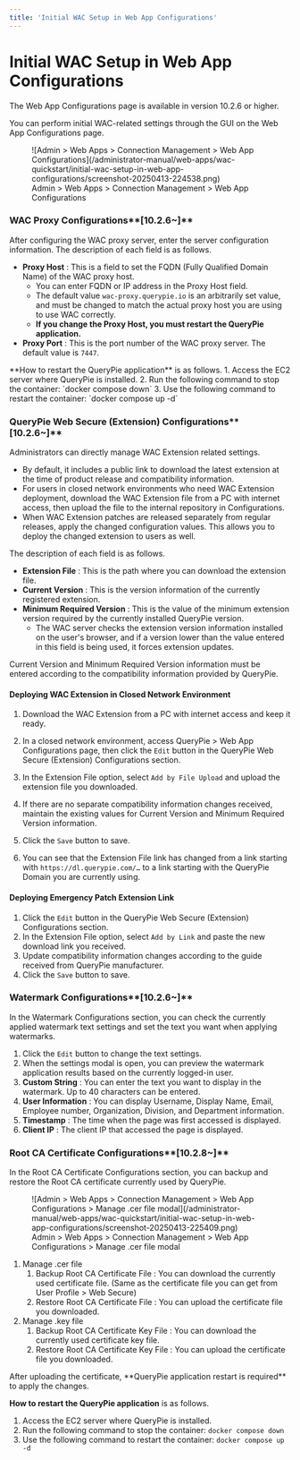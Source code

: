 ```yaml
---
title: 'Initial WAC Setup in Web App Configurations'
---
```



# Initial WAC Setup in Web App Configurations

<Callout type="info">
The Web App Configurations page is available in version 10.2.6 or higher.
</Callout>


You can perform initial WAC-related settings through the GUI on the Web App Configurations page.

<figure data-layout="center" data-align="center">
![Admin &gt; Web Apps &gt; Connection Management &gt; Web App Configurations](/administrator-manual/web-apps/wac-quickstart/initial-wac-setup-in-web-app-configurations/screenshot-20250413-224538.png)
<figcaption>
Admin &gt; Web Apps &gt; Connection Management &gt; Web App Configurations
</figcaption>
</figure>

### WAC Proxy Configurations**[10.2.6~]**

After configuring the WAC proxy server, enter the server configuration information. The description of each field is as follows.

*  **Proxy Host** : This is a field to set the FQDN (Fully Qualified Domain Name) of the WAC proxy host.
    * You can enter FQDN or IP address in the Proxy Host field.
    * The default value `wac-proxy.querypie.io` is an arbitrarily set value, and must be changed to match the actual proxy host you are using to use WAC correctly.
    * **If you change the Proxy Host, you must restart the QueryPie application.**  
*  **Proxy Port** : This is the port number of the WAC proxy server. The default value is `7447`.

<Callout type="info">
**How to restart the QueryPie application** is as follows.
1. Access the EC2 server where QueryPie is installed.
2. Run the following command to stop the container: `docker compose down`
3. Use the following command to restart the container: `docker compose up -d`
</Callout>

### QueryPie Web Secure (Extension) Configurations**[10.2.6~]**

Administrators can directly manage WAC Extension related settings.

* By default, it includes a public link to download the latest extension at the time of product release and compatibility information.
* For users in closed network environments who need WAC Extension deployment, download the WAC Extension file from a PC with internet access, then upload the file to the internal repository in Configurations.
* When WAC Extension patches are released separately from regular releases, apply the changed configuration values. This allows you to deploy the changed extension to users as well.

The description of each field is as follows.

*  **Extension File** : This is the path where you can download the extension file.
*  **Current Version** : This is the version information of the currently registered extension.
*  **Minimum Required Version** : This is the value of the minimum extension version required by the currently installed QueryPie version.
    * The WAC server checks the extension version information installed on the user's browser, and if a version lower than the value entered in this field is being used, it forces extension updates.

<Callout type="info">
Current Version and Minimum Required Version information must be entered according to the compatibility information provided by QueryPie.
</Callout>

#### Deploying WAC Extension in Closed Network Environment

1. Download the WAC Extension from a PC with internet access and keep it ready.
2. In a closed network environment, access QueryPie &gt; Web App Configurations page, then click the `Edit` button in the QueryPie Web Secure (Extension) Configurations section.
3. In the Extension File option, select `Add by File Upload` and upload the extension file you downloaded.<br/>


1. If there are no separate compatibility information changes received, maintain the existing values for Current Version and Minimum Required Version information.
2. Click the `Save` button to save.
3. You can see that the Extension File link has changed from a link starting with `https://dl.querypie.com/…` to a link starting with the QueryPie Domain you are currently using.

#### Deploying Emergency Patch Extension Link

1. Click the `Edit` button in the QueryPie Web Secure (Extension) Configurations section.
2. In the Extension File option, select `Add by Link` and paste the new download link you received.
3. Update compatibility information changes according to the guide received from QueryPie manufacturer. 
4. Click the `Save` button to save.

### Watermark Configurations**[10.2.6~]**

In the Watermark Configurations section, you can check the currently applied watermark text settings and set the text you want when applying watermarks.

1. Click the `Edit` button to change the text settings.
2. When the settings modal is open, you can preview the watermark application results based on the currently logged-in user.<br/>
3.  **Custom String**  : You can enter the text you want to display in the watermark. Up to 40 characters can be entered.
4.  **User Information**  : You can display Username, Display Name, Email, Employee number, Organization, Division, and Department information.
5.  **Timestamp**  : The time when the page was first accessed is displayed.
6.  **Client IP**  : The client IP that accessed the page is displayed.

### Root CA Certificate Configurations**[10.2.8~]**

In the Root CA Certificate Configurations section, you can backup and restore the Root CA certificate currently used by QueryPie.

<figure data-layout="center" data-align="center">
![Admin &gt; Web Apps &gt; Connection Management &gt; Web App Configurations &gt; Manage .cer file modal](/administrator-manual/web-apps/wac-quickstart/initial-wac-setup-in-web-app-configurations/screenshot-20250413-225409.png)
<figcaption>
Admin &gt; Web Apps &gt; Connection Management &gt; Web App Configurations &gt; Manage .cer file modal
</figcaption>
</figure>

1. Manage .cer file
    1. Backup Root CA Certificate File : You can download the currently used certificate file. (Same as the certificate file you can get from User Profile &gt; Web Secure)
    2. Restore Root CA Certificate File : You can upload the certificate file you downloaded.
2. Manage .key file
    1. Backup Root CA Certificate Key File : You can download the currently used certificate key file.
    2. Restore Root CA Certificate Key File : You can upload the certificate file you downloaded.

<Callout type="info">
After uploading the certificate, **QueryPie application restart is required** to apply the changes.

**How to restart the QueryPie application** is as follows.

1. Access the EC2 server where QueryPie is installed.
2. Run the following command to stop the container: `docker compose down`
3. Use the following command to restart the container: `docker compose up -d`
</Callout>
